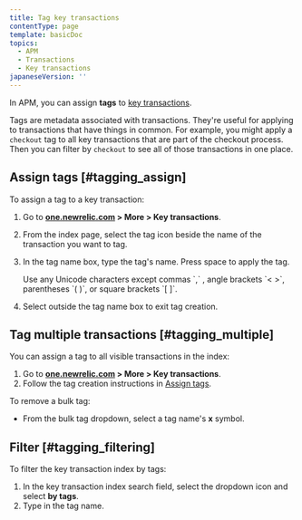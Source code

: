 ```yaml
---
title: Tag key transactions
contentType: page
template: basicDoc
topics:
  - APM
  - Transactions
  - Key transactions
japaneseVersion: ''
---
```


In APM, you can assign **tags** to [key transactions](/docs/apm/transactions/key-transactions/key-transactions-tracking-important-transactions-or-events).

Tags are metadata associated with transactions. They're useful for applying to transactions that have things in common. For example, you might apply a `checkout` tag to all key transactions that are part of the checkout process. Then you can filter by `checkout` to see all of those transactions in one place.

## Assign tags [#tagging_assign]

To assign a tag to a key transaction:

1. Go to **[one.newrelic.com](https://one.newrelic.com) > More > Key transactions**.
2. From the index page, select the tag <Icon name="fe-tag"/>
   icon beside the name of the transaction you want to tag.
3. In the tag name box, type the tag's name. Press space to apply the tag.

   <Callout variant="tip">
     Use any Unicode characters except commas `,` , angle brackets `< >`, parentheses `( )`, or square brackets `[ ]`.
   </Callout>
4. Select outside the tag name box to exit tag creation.

## Tag multiple transactions [#tagging_multiple]

You can assign a tag to all visible transactions in the index:

1. Go to **[one.newrelic.com](https://one.newrelic.com) > More > Key transactions**.
2. Follow the tag creation instructions in [Assign tags](#tagging_assign).

To remove a bulk tag:

* From the bulk tag dropdown, select a tag name's **x** symbol.

## Filter [#tagging_filtering]

To filter the key transaction index by tags:

1. In the key transaction index search field, select the <Icon name="fe-chevron-down"/>
   dropdown icon and select **by tags**.
2. Type in the tag name.

